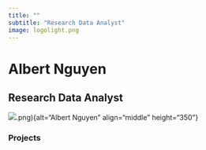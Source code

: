 ```yaml
---
title: ""
subtitle: "Research Data Analyst"
image: logolight.png
---
```


# Albert Nguyen

## Research Data Analyst

![](logolight).png){alt="Albert Nguyen" align="middle" height="350"}



### Projects
